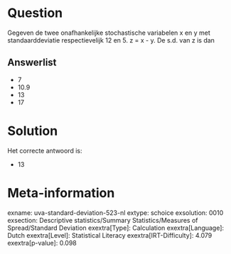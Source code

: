 Question
========

Gegeven de twee onafhankelijke stochastische variabelen x en y met
standaarddeviatie respectievelijk 12 en 5. z = x - y. De s.d. van z is
dan

Answerlist
----------

* 7
* 10.9
* 13
* 17

Solution
========

Het correcte antwoord is: 

* 13

Meta-information
================
exname: uva-standard-deviation-523-nl
extype: schoice
exsolution: 0010
exsection: Descriptive statistics/Summary Statistics/Measures of Spread/Standard Deviation
exextra[Type]: Calculation
exextra[Language]: Dutch
exextra[Level]: Statistical Literacy
exextra[IRT-Difficulty]: 4.079
exextra[p-value]: 0.098
